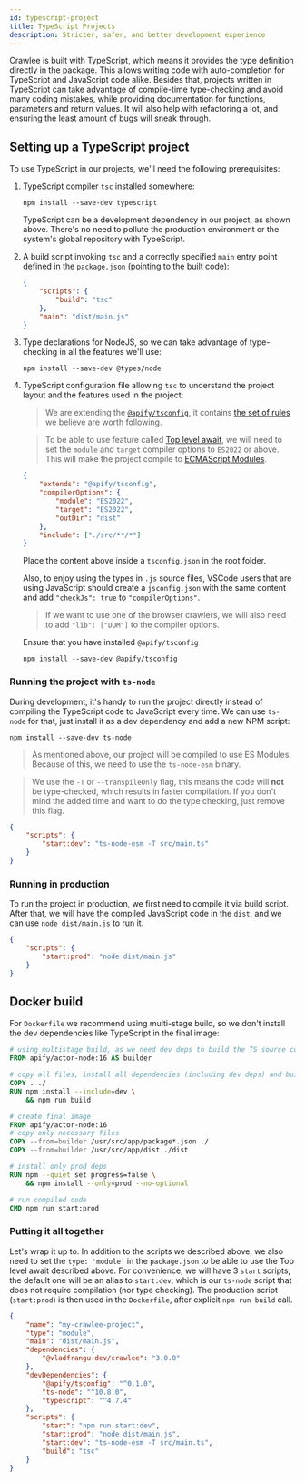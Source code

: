 ```yaml
---
id: typescript-project
title: TypeScript Projects
description: Stricter, safer, and better development experience
---
```


Crawlee is built with TypeScript, which means it provides the type definition directly in the package. This allows writing code with auto-completion for TypeScript and JavaScript code alike. Besides that, projects written in TypeScript can take advantage of compile-time type-checking and avoid many coding mistakes, while providing documentation for functions, parameters and return values. It will also help with refactoring a lot, and ensuring the least amount of bugs will sneak through.

## Setting up a TypeScript project

To use TypeScript in our projects, we'll need the following prerequisites:

1. TypeScript compiler `tsc` installed somewhere:

    ```shell script
    npm install --save-dev typescript
    ```

    TypeScript can be a development dependency in our project, as shown above. There's no need to pollute the production environment or the system's global repository with TypeScript.

2. A build script invoking `tsc` and a correctly specified `main` entry point defined in the `package.json` (pointing to the built code):

    ```json
    {
        "scripts": {
            "build": "tsc"
        },
        "main": "dist/main.js"
    }
    ```

3. Type declarations for NodeJS, so we can take advantage of type-checking in all the features we'll use:

    ```shell script
    npm install --save-dev @types/node
    ```

4. TypeScript configuration file allowing `tsc` to understand the project layout and the features used in the project:

    > We are extending the [`@apify/tsconfig`](https://github.com/apify/apify-tsconfig), it contains [the set of rules](https://github.com/apify/apify-tsconfig/blob/main/tsconfig.json) we believe are worth following.

    > To be able to use feature called [Top level await](https://blog.saeloun.com/2021/11/25/ecmascript-top-level-await.html), we will need to set the `module` and `target` compiler options to `ES2022` or above. This will make the project compile to [ECMAScript Modules](https://nodejs.org/api/esm.html).

    ```json title="tsconfig.json"
    {
        "extends": "@apify/tsconfig",
        "compilerOptions": {
            "module": "ES2022",
            "target": "ES2022",
            "outDir": "dist"
        },
        "include": ["./src/**/*"]
    }
    ```

    Place the content above inside a `tsconfig.json` in the root folder.

    Also, to enjoy using the types in `.js` source files, VSCode users that are using JavaScript should create a `jsconfig.json` with the same content and add `"checkJs": true` to `"compilerOptions"`.

    > If we want to use one of the browser crawlers, we will also need to add `"lib": ["DOM"]` to the compiler options.

    Ensure that you have installed `@apify/tsconfig`

    ```shell script
    npm install --save-dev @apify/tsconfig
    ```

### Running the project with `ts-node`

During development, it's handy to run the project directly instead of compiling the TypeScript code to JavaScript every time. We can use `ts-node` for that, just install it as a dev dependency and add a new NPM script:

```shell script
npm install --save-dev ts-node
```

> As mentioned above, our project will be compiled to use ES Modules. Because of this, we need to use the `ts-node-esm` binary.

> We use the `-T` or `--transpileOnly` flag, this means the code will **not** be type-checked, which results in faster compilation. If you don't mind the added time and want to do the type checking, just remove this flag.

```json title="package.json"
{
    "scripts": {
        "start:dev": "ts-node-esm -T src/main.ts"
    }
}
```

### Running in production

To run the project in production, we first need to compile it via build script. After that, we will have the compiled JavaScript code in the `dist`, and we can use `node dist/main.js` to run it.

```json title="package.json"
{
    "scripts": {
        "start:prod": "node dist/main.js"
    }
}
```

## Docker build

For `Dockerfile` we recommend using multi-stage build, so we don't install the dev dependencies like TypeScript in the final image:

```dockerfile title="Dockerfile"
# using multistage build, as we need dev deps to build the TS source code
FROM apify/actor-node:16 AS builder

# copy all files, install all dependencies (including dev deps) and build the project
COPY . ./
RUN npm install --include=dev \
    && npm run build

# create final image
FROM apify/actor-node:16
# copy only necessary files
COPY --from=builder /usr/src/app/package*.json ./
COPY --from=builder /usr/src/app/dist ./dist

# install only prod deps
RUN npm --quiet set progress=false \
    && npm install --only=prod --no-optional

# run compiled code
CMD npm run start:prod
```

### Putting it all together

Let's wrap it up to. In addition to the scripts we described above, we also need to set the `type: 'module'` in the `package.json` to be able to use the Top level await described above. For convenience, we will have 3 `start` scripts, the default one will be an alias to `start:dev`, which is our `ts-node` script that does not require compilation (nor type checking). The production script (`start:prod`) is then used in the `Dockerfile`, after explicit `npm run build` call.

```json title="package.json"
{
    "name": "my-crawlee-project",
    "type": "module",
    "main": "dist/main.js",
    "dependencies": {
        "@vladfrangu-dev/crawlee": "3.0.0"
    },
    "devDependencies": {
        "@apify/tsconfig": "^0.1.0",
        "ts-node": "^10.8.0",
        "typescript": "^4.7.4"
    },
    "scripts": {
        "start": "npm run start:dev",
        "start:prod": "node dist/main.js",
        "start:dev": "ts-node-esm -T src/main.ts",
        "build": "tsc"
    }
}
```
